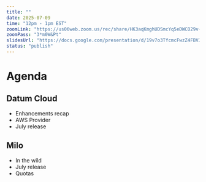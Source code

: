 ```yaml
---
title: ""
date: 2025-07-09
time: "12pm - 1pm EST"
zoomLink: "https://us06web.zoom.us/rec/share/HK3aqKmghUDSmcYq5eDWCO29v-rxN8A0XGyYYJQmifnCXUUKd27TOALjFnxxxLrX.h0OTyyo6ItSE6l4a"
zoomPass: "3*m0W&Pt"
slidesUrl: "https://docs.google.com/presentation/d/19v7o3TfcmcFwzZ4FBVJgMMjFl47NLORpcK0CQapHQlI/edit?usp=sharing"
status: "publish"
---
```


# Agenda
## Datum Cloud
- Enhancements recap
- AWS Provider
- July release

## Milo
- In the wild
- July release
- Quotas
